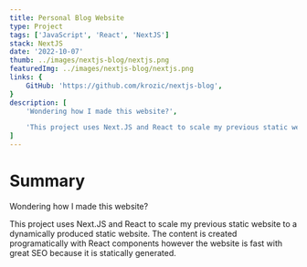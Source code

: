 ```yaml
---
title: Personal Blog Website
type: Project
tags: ['JavaScript', 'React', 'NextJS']
stack: NextJS
date: '2022-10-07'
thumb: ../images/nextjs-blog/nextjs.png
featuredImg: ../images/nextjs-blog/nextjs.png
links: {
	GitHub: 'https://github.com/krozic/nextjs-blog',
}
description: [
	'Wondering how I made this website?',

	'This project uses Next.JS and React to scale my previous static website to a dynamically produced static website. The content is created programatically with React components however the website is fast with great SEO because it is statically generated.'
]
---
```


# Summary

Wondering how I made this website?

This project uses Next.JS and React to scale my previous static website to a dynamically produced static website. The content is created programatically with React components however the website is fast with great SEO because it is statically generated.
